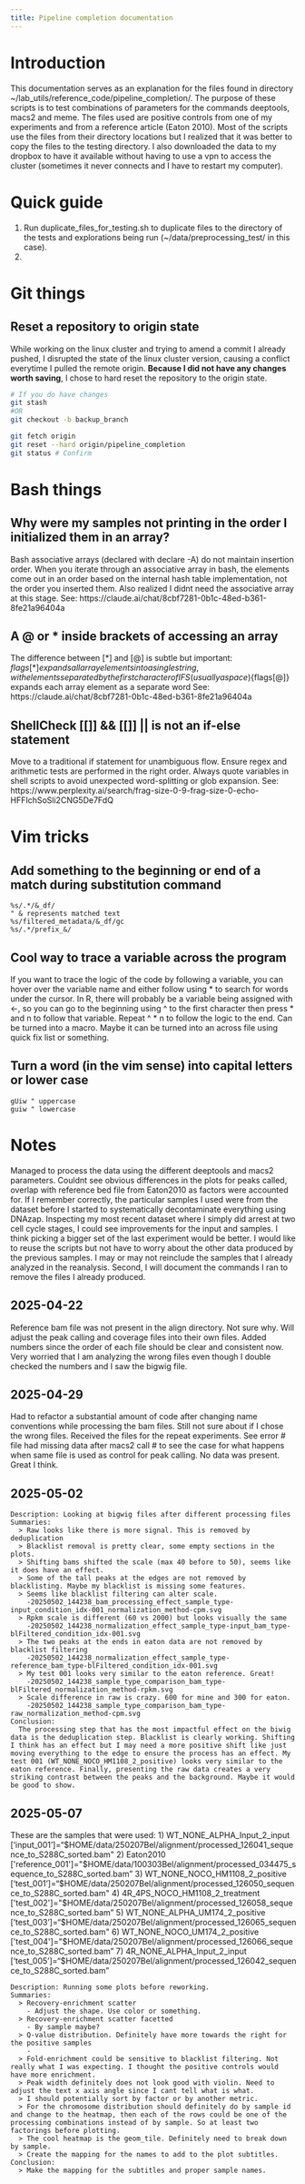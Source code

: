 ```yaml
---
title: Pipeline completion documentation
---
```


# Introduction
This documentation serves as an explanation for the files found in directory ~/lab_utils/reference_code/pipeline_completion/.
The purpose of these scripts is to test combinations of parameters for the commands deeptools, macs2 and meme.
The files used are positive controls from one of my experiments and from a reference article (Eaton 2010).
Most of the scripts use the files from their directory locations but I realized that it was better to copy the files to the testing directory.
I also downloaded the data to my dropbox to have it available without having to use a vpn to access the cluster (sometimes it never connects and I have to restart my computer).

# Quick guide
1) Run duplicate_files_for_testing.sh to duplicate files to the directory of the tests and explorations being run (~/data/preprocessing_test/ in this case).
2) 

# Git things
## Reset a repository to origin state
While working on the linux cluster and trying to amend a commit I already pushed, I disrupted the state of the linux cluster version, causing a conflict everytime I pulled the remote origin. **Because I did not have any changes worth saving**, I chose to hard reset the repository to the origin state.
```bash
# If you do have changes
git stash
#OR
git checkout -b backup_branch

git fetch origin
git reset --hard origin/pipeline_completion
git status # Confirm
```

# Bash things
## Why were my samples not printing in the order I initialized them in an array?
Bash associative arrays (declared with declare -A) do not maintain insertion order. When you iterate through an associative array in bash, the elements come out in an order based on the internal hash table implementation, not the order you inserted them.
Also realized I didnt need the associative array at this stage.
See: https://claude.ai/chat/8cbf7281-0b1c-48ed-b361-8fe21a96404a

## A @ or * inside brackets of accessing an array
 The difference between [*] and [@] is subtle but important:
${flags[*]} expands all array elements into a single string, with elements separated by the first character of IFS (usually a space)
${flags[@]} expands each array element as a separate word
See: https://claude.ai/chat/8cbf7281-0b1c-48ed-b361-8fe21a96404a

## ShellCheck [[]] && [[]] || is not an if-else statement
Move to a traditional if statement for unambiguous flow. Ensure regex and arithmetic tests are performed in the right order. Always quote variables in shell scripts to avoid unexpected word-splitting or glob expansion.
See: https://www.perplexity.ai/search/frag-size-0-9-frag-size-0-echo-HFFIchSoSli2CNG5De7FdQ

# Vim tricks
## Add something to the beginning or end of a match during substitution command
```vim
%s/.*/&_df/
" & represents matched text
%s/filtered_metadata/&_df/gc
%s/.*/prefix_&/
```

## Cool way to trace a variable across the program
If you want to trace the logic of the code by following a variable, you can hover over the variable name and either follow using * to search for words under the cursor. In R, there will probably be a variable being assigned with <-, so you can go to the beginning using ^ to the first character then press * and n to follow that variable. Repeat ^ * n to follow the logic to the end. Can be turned into a macro. Maybe it can be turned into an across file using quick fix list or something.

## Turn a word (in the vim sense) into capital letters or lower case
```vim
gUiw " uppercase
guiw " lowercase
```

# Notes
Managed to process the data using the different deeptools and macs2 parameters. Couldnt see obvious differences in the plots for peaks called, overlap with reference bed file from Eaton2010 as factors were accounted for. If I remember correctly, the particular samples I used were from the dataset before I started to systematically decontaminate everything using DNAzap. Inspecting my most recent dataset where I simply did arrest at two cell cycle stages, I could see improvements for the input and samples. I think picking a bigger set of the last experiment would be better.
I would like to reuse the scripts but not have to worry about the other data produced by the previous samples. I may or may not reinclude the samples that I already analyzed in the reanalysis. Second, I will document the commands I ran to remove the files I already produced.

## 2025-04-22
Reference bam file was not present in the align directory. Not sure why. Will adjust the peak calling and coverage files into their own files.
Added numbers since the order of each file should be clear and consistent now.
Very worried that I am analyzing the wrong files even though I double checked the numbers and I saw the bigwig file.

## 2025-04-29
Had to refactor a substantial amount of code after changing name conventions while processing the bam files. Still not sure about if I chose the wrong files.
Received the files for the repeat experiments.
See error # file had missing data after macs2 call # to see the case for what happens when same file is used as control for peak calling. No data was present. Great I think.

## 2025-05-02
```experiment
Description: Looking at bigwig files after different processing files
Summaries:
  > Raw looks like there is more signal. This is removed by deduplication
  > Blacklist removal is pretty clear, some empty sections in the plots.
  > Shifting bams shifted the scale (max 40 before to 50), seems like it does have an effect.
  > Some of the tall peaks at the edges are not removed by blacklisting. Maybe my blacklist is missing some features.
  > Seems like blacklist filtering can alter scale.
    -20250502_144238_bam_processing_effect_sample_type-input_condition_idx-001_normalization_method-cpm.svg
  > Rpkm scale is different (60 vs 2000) but looks visually the same
    -20250502_144238_normalization_effect_sample_type-input_bam_type-blFiltered_condition_idx-001.svg
  > The two peaks at the ends in eaton data are not removed by blacklist filtering
    -20250502_144238_normalization_effect_sample_type-reference_bam_type-blFiltered_condition_idx-001.svg
  > My test 001 looks very similar to the eaton reference. Great!
    -20250502_144238_sample_type_comparison_bam_type-blFiltered_normalization_method-rpkm.svg
  > Scale difference in raw is crazy. 600 for mine and 300 for eaton.
    -20250502_144238_sample_type_comparison_bam_type-raw_normalization_method-cpm.svg
Conclusion:
  The processing step that has the most impactful effect on the biwig data is the deduplication step. Blacklist is clearly working. Shifting I think has an effect but I may need a more positive shift like just moving everything to the edge to ensure the process has an effect. My test 001 (WT_NONE_NOCO_HM1108_2_positive) looks very similar to the eaton reference. Finally, presenting the raw data creates a very striking contrast between the peaks and the background. Maybe it would be good to show.
```

## 2025-05-07
These are the samples that were used:
1) WT_NONE_ALPHA_Input_2_input
  ['input_001']="$HOME/data/250207Bel/alignment/processed_126041_sequence_to_S288C_sorted.bam"
2) Eaton2010
  ['reference_001']="$HOME/data/100303Bel/alignment/processed_034475_sequence_to_S288C_sorted.bam"
3) WT_NONE_NOCO_HM1108_2_positive
  ['test_001']="$HOME/data/250207Bel/alignment/processed_126050_sequence_to_S288C_sorted.bam"
4) 4R_4PS_NOCO_HM1108_2_treatment
  ['test_002']="$HOME/data/250207Bel/alignment/processed_126058_sequence_to_S288C_sorted.bam"
5) WT_NONE_ALPHA_UM174_2_positive
  ['test_003']="$HOME/data/250207Bel/alignment/processed_126065_sequence_to_S288C_sorted.bam"
6) WT_NONE_NOCO_UM174_2_positive
  ['test_004']="$HOME/data/250207Bel/alignment/processed_126066_sequence_to_S288C_sorted.bam"
7) 4R_NONE_ALPHA_Input_2_input
  ['test_005']="$HOME/data/250207Bel/alignment/processed_126042_sequence_to_S288C_sorted.bam"
```experiment
Description: Running some plots before reworking.
Summaries:
  > Recovery-enrichment scatter
    - Adjust the shape. Use color or something.
  > Recovery-enrichment scatter facetted
    - By sample maybe?
  > Q-value distribution. Definitely have more towards the right for the positive samples
    - 
  > Fold-enrichment could be sensitive to blacklist filtering. Not really what I was expecting. I thought the positive controls would have more enrichment.
  > Peak width definitely does not look good with violin. Need to adjust the text x axis angle since I cant tell what is what.
  > I should potentially sort by factor or by another metric.
  > For the chromosome distribution should definitely do by sample id and change to the heatmap, then each of the rows could be one of the processing combinations instead of by sample. So at least two factorings before plotting.
  > The cool heatmap is the geom_tile. Definitely need to break down by sample.
  > Create the mapping for the names to add to the plot subtitles.
Conclusion:
  > Make the mapping for the subtitles and proper sample names.
```
